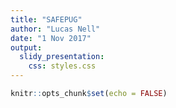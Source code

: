 ```yaml
---
title: "SAFEPUG"
author: "Lucas Nell"
date: "1 Nov 2017"
output:
  slidy_presentation:
    css: styles.css
---
```


```r
knitr::opts_chunk$set(echo = FALSE)
```
